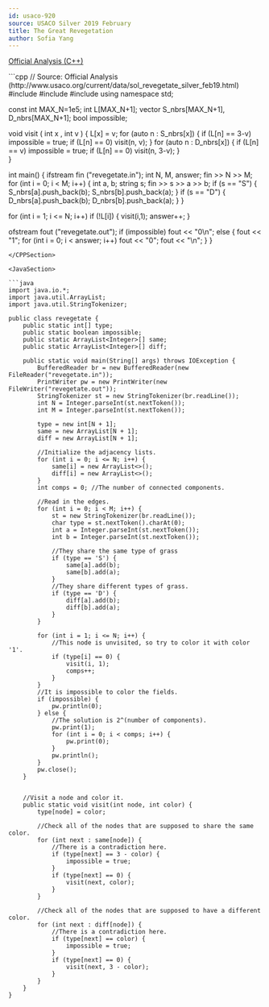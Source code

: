 ```yaml
---
id: usaco-920
source: USACO Silver 2019 February
title: The Great Revegetation
author: Sofia Yang
---
```


[Official Analysis (C++)](http://www.usaco.org/current/data/sol_revegetate_silver_feb19.html)

<LanguageSection>

<CPPSection>
```cpp
// Source: Official Analysis (http://www.usaco.org/current/data/sol_revegetate_silver_feb19.html)
#include <iostream>
#include <fstream>
#include <vector>
using namespace std;
 
const int MAX_N=1e5;
int L[MAX_N+1];
vector<int> S_nbrs[MAX_N+1],   D_nbrs[MAX_N+1];
bool impossible;
 
void visit ( int x , int v )
{
  L[x] = v;
  for (auto n : S_nbrs[x]) {
    if (L[n] == 3-v) impossible = true; 
    if (L[n] == 0) visit(n, v);
  }
  for (auto n : D_nbrs[x]) {
    if (L[n] == v) impossible = true; 
    if (L[n] == 0) visit(n, 3-v);
  }  
}
 
int main()
{
  ifstream fin ("revegetate.in");
  int N, M, answer;
  fin >> N >> M;
  for (int i = 0; i < M; i++) {
    int a, b;
    string s;
    fin >> s >> a >> b;
    if (s == "S") { S_nbrs[a].push_back(b);   S_nbrs[b].push_back(a); }
    if (s == "D") { D_nbrs[a].push_back(b);   D_nbrs[b].push_back(a); }
  }
 
  for (int i = 1; i <= N; i++) 
    if (!L[i]) { visit(i,1);  answer++; }
  
  ofstream fout ("revegetate.out");
  if (impossible) fout << "0\n";
  else {
    fout << "1";
    for (int i = 0; i < answer; i++) fout << "0";
    fout << "\n";
  }
}	
```
</CPPSection>
	
<JavaSection>

```java
import java.io.*;
import java.util.ArrayList;
import java.util.StringTokenizer;

public class revegetate {
	public static int[] type;
	public static boolean impossible;
	public static ArrayList<Integer>[] same;
	public static ArrayList<Integer>[] diff;

	public static void main(String[] args) throws IOException {
		BufferedReader br = new BufferedReader(new FileReader("revegetate.in"));
		PrintWriter pw = new PrintWriter(new FileWriter("revegetate.out"));
		StringTokenizer st = new StringTokenizer(br.readLine());
		int N = Integer.parseInt(st.nextToken());
		int M = Integer.parseInt(st.nextToken());

		type = new int[N + 1];
		same = new ArrayList[N + 1];
		diff = new ArrayList[N + 1];

		//Initialize the adjacency lists.
		for (int i = 0; i <= N; i++) {
			same[i] = new ArrayList<>();
			diff[i] = new ArrayList<>();
		}
		int comps = 0; //The number of connected components.

		//Read in the edges.
		for (int i = 0; i < M; i++) {
			st = new StringTokenizer(br.readLine());
			char type = st.nextToken().charAt(0);
			int a = Integer.parseInt(st.nextToken());
			int b = Integer.parseInt(st.nextToken());

			//They share the same type of grass
			if (type == 'S') {
				same[a].add(b);
				same[b].add(a);
			}
			//They share different types of grass.
			if (type == 'D') {
				diff[a].add(b);
				diff[b].add(a);
			}
		}

		for (int i = 1; i <= N; i++) {
			//This node is unvisited, so try to color it with color '1'.
			if (type[i] == 0) {
				visit(i, 1);
				comps++;
			}
		}
		//It is impossible to color the fields.
		if (impossible) {
			pw.println(0);
		} else {
			//The solution is 2^(number of components).
			pw.print(1);
			for (int i = 0; i < comps; i++) {
				pw.print(0);
			}
			pw.println();
		}
		pw.close();
	}


	//Visit a node and color it.
	public static void visit(int node, int color) {
		type[node] = color;

		//Check all of the nodes that are supposed to share the same color.
		for (int next : same[node]) {
			//There is a contradiction here.
			if (type[next] == 3 - color) {
				impossible = true;
			}
			if (type[next] == 0) {
				visit(next, color);
			}
		}

		//Check all of the nodes that are supposed to have a different color.
		for (int next : diff[node]) {
			//There is a contradiction here.
			if (type[next] == color) {
				impossible = true;
			}
			if (type[next] == 0) {
				visit(next, 3 - color);
			}
		}
	}
}
```

</JavaSection>

</LanguageSection>
